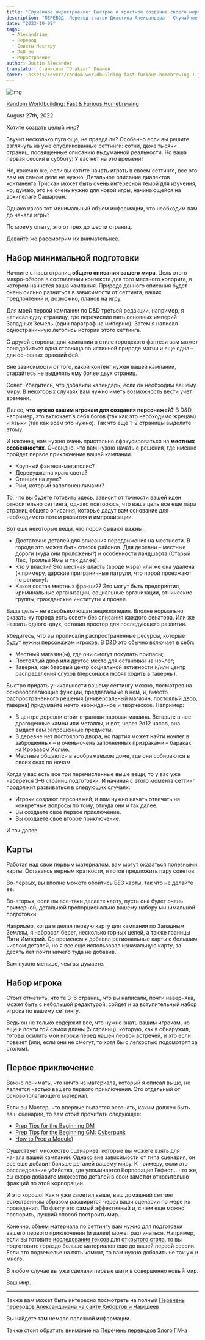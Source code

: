 ```yaml
---
title: "Случайное миростроение: Быстрое и яростное создание своего мира"
description: "ПЕРЕВОД. Перевод статьи Джастина Александера - Случайное миростроение: Быстрое и яростное создание своего мира. Статья из цикла Случайное миростроение - в которой изложены минимальные основы миростроения и необходимые ресурсы #Alexandrian #перевод #gmtips #dnd5e #worldbuilding"
date: "2023-10-08"
tags:
  - Alexandrian
  - Перевод
  - Советы Мастеру
  - D&D 5e
  - Миростроение
author: Justin Alexander
translator: Станислав "Drakzar" Иванов
cover: ~assets/covers/random-worldbuilding-fast-furious-homebrewing-1.jpg
---
```


![img](/images/random-worldbuilding-fast-furious-homebrewing-1.jpg)

[Random Worldbuilding: Fast & Furious Homebrewing](https://thealexandrian.net/wordpress/48367/roleplaying-games/random-worldbuilding-fast-furious-homebrewing)

August 27th, 2022

Хотите создать целый мир?

Звучит несколько пугающе, не правда ли? Особенно если вы решите взглянуть на уже опубликованные сеттинги: сотни, даже тысячи страниц, посвященные описанию выдуманной реальности. Но ваша первая сессия в субботу! У вас нет на это времени!

Но, конечно же, если вы хотите начать играть в своем сеттинге, все это вам на самом деле не нужно. Детальное описание диалектов континента Трискан может быть очень интересной темой для изучения, но, думаю, это не очень нужно для новой игры, начинающейся на архипелаге Сашарран.

Однако каков тот минимальный объем информации, что необходим вам до начала игры?

По моему опыту, это от трех до шести страниц.

Давайте же рассмотрим их внимательнее.

## **Набор минимальной подготовки**

Начните с пары страниц **общего описания вашего мира**. Цель этого макро-обзора в составлении контекста для того местного колорита, в котором начнется ваша кампания. Природа данного описания будет очень сильно разниться в зависимости от сеттинга, ваших предпочтений и, возможно, планов на игру.

Для моей первой кампании по D&D третьей редакции, например, я написал одну страницу, где перечислил пять основных империй Западных Земель (один параграф на империю). Затем я написал одностраничную летопись истории этого сеттинга.

С другой стороны, для кампании в стиле городского фэнтези вам может понадобиться одна страница по истинной природе магии и еще одна – для основных фракций фей.

Вне зависимости от того, какой контент нужен вашей кампании, старайтесь не выделять ему более двух страниц.

Совет: Убедитесь, что добавили календарь, если он необходим вашему миру. В некоторых случаях вам нужно иметь возможность вести учет времени.

Далее, **что нужно вашим игрокам для создания персонажей?** В D&D, например, это включает в себя богов (так как это необходимо жрецам) и языки (так как всем это нужно). Так что еще 1–2 страницы выделите этому.

И наконец, нам нужно очень пристально сфокусироваться на **местных особенностях**. Очевидно, что вам нужно начать с решения, где именно пройдет первое приключение вашей кампании.

- Крупный фэнтези-мегаполис?
- Деревушка на краю света?
- Станция на луне?
- Рим, который заполонен личами?

То, что вы будете готовить здесь, зависит от точности вашей идеи относительно сеттинга, однако повторюсь, что ваша цель все еще пара страниц общего описания, которые дадут вам основание для необходимого потом развития и импровизации.

Вот еще некоторые вещи, что порой бывают важны:

- Достаточно деталей для описания передвижения на местности. В городе это может быть список районов. Для деревни – местные дороги (куда они проложены?) и особенности ландшафта (Старый Лес, Тролльи Ямы и так далее).
- Кто у власти? Это местная власть (вроде мэра) или же она удалена (к примеру, царские приграничные патрули, что порой проезжают по региону).
- Каков состав местных фракций? Это могут быть предприятия, криминальные организации, социальные организации, этнические группы, гражданские институты и прочее.

Ваша цель – не всеобъемлющая энциклопедия. Вполне нормально сказать «у города есть совет» без описания каждого сенатора. Или же назвать одного-двух, оставив простор для последующего развития.

Убедитесь, что вы прописали распространенные ресурсы, которые будут нужны персонажам игроков. В D&D это обычно включает в себя:

- Местный магазин(ы), где они смогут покупать припасы;
- Постоялый двор или другое место для остановки на ночлег;
- Таверна, как базовый центр социальной активности и/или центр распределения слухов (персонажи любят ходить в таверны).

Быстро придать уникальности вашему сеттингу можно, посмотрев на основополагающие функции, предлагаемые в нем, и, вместо распространенного решения (универсальный магазин, постоялый двор, таверна) придумайте нечто неожиданное и творческое. Например:

- В центре деревни стоит странная паровая машина. Вставьте в нее драгоценные камни или металлы, и вот, через 2d12 часов, она выдаст вам запрошенные предметы.
- В деревне нет постоялого двора, но партия может найти ночлег в заброшенных – и очень-очень заполненных призраками – бараках на Кровавом Холме.
- Местные общаются в воображаемом доме, где они собираются в своих снах по ночам.

Когда у вас есть все три перечисленные выше вещи, то у вас уже наберется 3–6 страниц подготовки. И начиная с этого момента сеттинг продолжит развиваться в следующих случаях:

- Игроки создают персонажей, и вам нужно начать отвечать на конкретные вопросы по тому, откуда они и так далее.
- Вы создаете свое первое приключение.
- Вы создаете свое второе приключение.

И так далее.

## **Карты**

Работая над свои первым материалом, вам могут оказаться полезными карты. Оставаясь верным краткости, я готов предложить пару советов.

Во-первых, вы вполне можете обойтись БЕЗ карты, так что не делайте ее.

Во-вторых, если вы все-таки делаете карту, пусть она будет очень примерной, детальной пропорционально вашему набору минимальной подготовки.

Например, когда я делал первую карту для кампании по Западным Землям, я набросал берег, несколько горных цепей, а также границы Пяти Империй. Со временем я добавил региональные карты с большим числом деталей, но я все еще использовал изначальную карту, за десять лет почти ничего туда не добавив.

Вам нужно меньше, чем вы думаете.

## **Набор игрока**

Стоит отметить, что те 3–6 страниц, что вы написали, почти наверняка, может быть с небольшой редактурой, сойдет и за вступительный набор игрока по вашему сеттингу.

Ведь он не только содержит все, что нужно знать вашим игрокам, но еще и почти той самой длины (5 страниц), которую, как я обнаружил, готовы осилить мои игроки перед нашей первой встречей, и это если повезет (или, если они не смогут, то хотя бы с легкостью подсмотрят за столом).

## **Первое приключение**

Важно понимать, что ничто из материала, который я описал выше, не является частью вашего первого приключения. Это отдельный от основополагающего материал.

Если вы Мастер, что впервые пытается осознать, каким должен быть ваш сценарий, то вам стоит прочитать следующее:

- [Prep Tips for the Beginning DM](https://thealexandrian.net/wordpress/25696/roleplaying-games/thought-of-the-day-prep-tips-for-the-beginning-dm)
- [Prep Tips for the Beginning GM: Cyberpunk](https://thealexandrian.net/wordpress/43391/roleplaying-games/prep-tips-for-the-beginning-gm-cyberpunk)
- [How to Prep a Module](/translations/alexandrian-how-to-prepare-module-1))

Существует множество сценариев, которые вы можете взять для начала вашей кампании. Однако вне зависимости от типа сценария, он все еще добавит больше деталей вашему миру. К примеру, если это расследование убийства, где упоминается Корпорация Гефест… что же, вы скоро добавите множество деталей в свои заметки относительно фракций по этой корпорации.

И это хорошо! Как я уже заметил выше, ваш домашний сеттинг естественным образом расширится через ваши сценарии по мере их проведения. По факту это самый эффективный и, с чем еще можно поспорить, лучший способ построить мир.

Конечно, объем материала по сеттингу вам нужно для подготовки вашего первого приключения (и далее) может различаться. Например, если вы готовите [исследование гексов](/translations/alexandrian-hexcrawl-5e-1) для [открытого стола](https://thealexandrian.net/wordpress/38643/roleplaying-games/open-table-manifesto), то вы подготовите гораздо больше материалов еще до вашей первой сессии. Если это подземелье на пять комнат, то вам нужно добавить не так уж и много.

В любом случае вы уже сделали первые шаги в совершенно новый мир.

Ваш мир.

---

Также вам может быть интересно посмотреть на полный
[Перечень переводов Александриана на сайте Киборгов и Чародеев](/posts/translations/alexandrian-index)

Вы найдете там немало полезной информации.

Также стоит обратить внимание на [Перечень переводов Злого ГМ-а](/posts/translations/angrygm-index)
